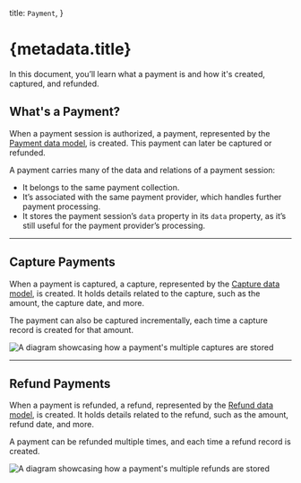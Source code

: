   title: `Payment`,
}

# {metadata.title}

In this document, you’ll learn what a payment is and how it's created, captured, and refunded.

## What's a Payment?

When a payment session is authorized, a payment, represented by the [Payment data model](/references/payment/models/Payment), is created. This payment can later be captured or refunded.

A payment carries many of the data and relations of a payment session:

- It belongs to the same payment collection.
- It’s associated with the same payment provider, which handles further payment processing.
- It stores the payment session’s `data` property in its `data` property, as it’s still useful for the payment provider’s processing.

---

## Capture Payments

When a payment is captured, a capture, represented by the [Capture data model](/references/payment/models/Capture), is created. It holds details related to the capture, such as the amount, the capture date, and more.

The payment can also be captured incrementally, each time a capture record is created for that amount.

![A diagram showcasing how a payment's multiple captures are stored](https://res.cloudinary.com/dza7lstvk/image/upload/v1711565445/Medusa%20Resources/payment-capture_f5fve1.jpg)

---

## Refund Payments

When a payment is refunded, a refund, represented by the [Refund data model](/references/payment/models/Refund), is created. It holds details related to the refund, such as the amount, refund date, and more.

A payment can be refunded multiple times, and each time a refund record is created.

![A diagram showcasing how a payment's multiple refunds are stored](https://res.cloudinary.com/dza7lstvk/image/upload/v1711565555/Medusa%20Resources/payment-refund_lgfvyy.jpg)
